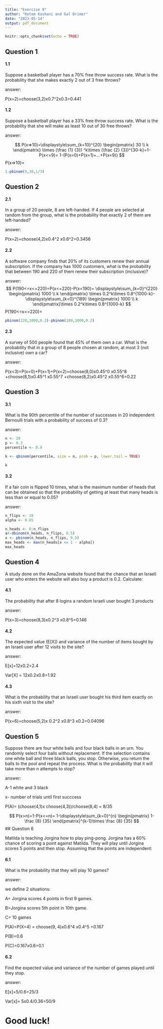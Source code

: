 ---
title: "Exercise 8"
author: "Rotem Kashani and Gal Drimer"
date: "2023-05-14"
output: pdf_document
---

```{r setup, include=FALSE}
knitr::opts_chunk$set(echo = TRUE)
```

## Question 1

#### 1.1

Suppose a basketball player has a 70% free throw success rate. What is the probability that she makes exactly 2 out of 3 free throws?

answer:

P(x=2)=choose(3,2)x0.7^2x0.3=0.441

#### 1.2

Suppose a basketball player has a 33% free throw success rate. What is the probability that she will make as least 10 out of 30 free throws?

answer:

$$
P(x=>10)=\displaystyle\sum_{k=10}^{20} \begin{pmatrix} 30 \\ k \end{pmatrix}
\times (\frac {1} {3}) ^k\times (\frac {2} {3})^{30-k}=1-P(x<=9)=
1-(P(x=0)+P(x=1)+...+P(x=9))
$$
P(x=>10)=
```{r 1.2}
1-pbinom(9,30,1/3)
```

## Question 2

#### 2.1

In a group of 20 people, 8 are left-handed. If 4 people are selected at
random from the group, what is  the probability that exactly 2 of them are 
left-handed?

answer:

P(x=2)=choose(4,2)x0.4^2 x0.6^2=0.3456


#### 2.2

A software company finds that 20% of its customers renew their annual 
subscription. If the company has 1000 customers, what is the probability
that between 190 and 220 of them renew their subscription (inclusive)?

answer:
$$
P(190<=x<=220)=P(x<=220)-P(x<190)=
\displaystyle\sum_{k=0}^{220} \begin{pmatrix} 1000 \\ k \end{pmatrix}
\times 0.2^k\times 0.8^{1000-k}-\displaystyle\sum_{k=0}^{189} \begin{pmatrix} 
1000 \\ k \end{pmatrix}\times 0.2^k\times 0.8^{1000-k}
$$
P(190<=x<=220)=
```{r 2.2}
pbinom(220,1000,0.2)-pbinom(189,1000,0.2)
```

#### 2.3

A survey of 500 people found that 45% of them own a car. What is the
probability that in a group of 8 people chosen at random, at most 3 
(not inclusive) own a car?

answer:

P(x<3)=P(x=0)+P(x=1)+P(x=2)=choose(8,0)x0.45^0 x0.55^8 +choose(8,1)x0.45^1 x0.55^7 
+choose(8,2)x0.45^2 x0.55^6=0.22


## Question 3

#### 3.1

What is the 90th percentile of the number of successes in 20 independent 
Bernoulli trials with a probability of success of 0.3?

answer:


```{r 3.1}

n <- 20
p <- 0.3
percentile <- 0.9

k <- qbinom(percentile, size = n, prob = p, lower.tail = TRUE)

k
```

#### 3.2

If a fair coin is flipped 10 times, what is the maximum number of heads that
can be obtained so that the probability of getting at least that many heads is
less than or equal to 0.05?

answer:


```{r 3.2}

n_flips <- 10
alpha <- 0.05

n_heads <- 0:n_flips
a<-dbinom(n_heads, n_flips, 0.5)
x <- pbinom(n_heads, n_flips, 0.5)
max_heads <- max(n_heads[x <= 1 - alpha])
max_heads
```

## Question 4

A study done on the AmaZona website found that the chance that an Israeli user 
who enters the website will also buy a product is 0.2. Calculate:


#### 4.1

The probability that after 8 logins a random Israeli user bought 3 products

answer:

P(x=3)=choose(8,3)x0.2^3 x0.8^5=0.146

#### 4.2

The expected value (E[X]) and variance of the number of items bought by an 
Israeli user after 12 visits to the site?

answer:

E[x]=12x0.2=2.4

Var[X] = 12x0.2x0.8=1.92

#### 4.3

What is the probability that an Israeli user bought his third item exactly on
his sixth visit to the site?

answer:

P(x=6)=choose(5,2)x 0.2^2 x0.8^3 x0.2=0.04096


## Question 5

Suppose there are four white balls and four black balls in an urn.
You randomly select four balls without replacement. If the selection contains
one white ball and three black balls, you stop. Otherwise, you return the balls 
to the pool and repeat the process. What is the probability that it will take
more than n attempts to stop?

answer:

A-1 white and 3 black

x- number of trials until first succcess

P(A)= (choose(4,1)x choose(4,3))/choose(8,4) = 8/35

$$
P(x>n)=1-P(x<=n)=
1-\displaystyle\sum_{k=0}^{n} \begin{pmatrix} 
1-\frac {8} {35} \end{pmatrix}^{k-1}\times \frac {8} {35}
$$ 
## Question 6

Matilda is teaching Jorgina how to play ping-pong. Jorgina has a 60% chance of scoring a point against Matilda. They will play until Jorgina scores 5 points
and then stop. Assuming that the points are independent:


#### 6.1

What is the probability that they will play 10 games?

answer:

we define 2 situations:

A= Jorgina scores 4 points in first 9 games.

B=Jorgina scores 5th point in 10th game.

C= 10 games

P(A)=P(X=4) = choose(9, 4)x0.6^4 x0.4^5 =0.167

P(B)=0.6

P(C)=0.167x0.6=0.1

#### 6.2

Find the expected value and variance of the number of games played until they 
stop.

answer:

E[x]=5/0.6=25/3

Var[x]= 5x0.4/0.36=50/9


# Good luck!